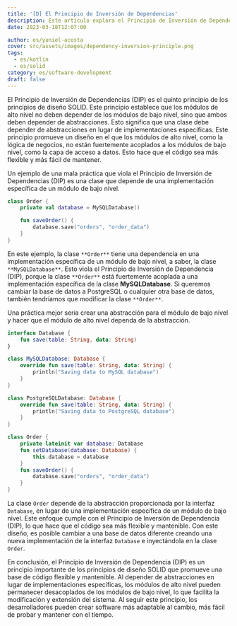 ```yaml
---
title: '[D] El Principio de Inversión de Dependencias'
description: Este artículo explora el Principio de Inversión de Dependencias (DIP) en los principios de diseño SOLID, resaltando los beneficios de crear un código flexible y fácil de mantener. Proporciona un ejemplo en Kotlin para implementar DIP y lograr una base de código adaptable.
date: 2023-03-18T12:07:00

author: es/yuniel-acosta
cover: src/assets/images/dependency-inversion-principle.png
tags:
  - es/kotlin
  - es/solid
category: es/software-development
draft: false
---
```

El Principio de Inversión de Dependencias (DIP) es el quinto principio de los principios de diseño SOLID. Este principio establece que los módulos de alto nivel no deben depender de los módulos de bajo nivel, sino que ambos deben depender de abstracciones. Esto significa que una clase debe depender de abstracciones en lugar de implementaciones específicas. Este principio promueve un diseño en el que los módulos de alto nivel, como la lógica de negocios, no están fuertemente acoplados a los módulos de bajo nivel, como la capa de acceso a datos. Esto hace que el código sea más flexible y más fácil de mantener.

Un ejemplo de una mala práctica que viola el Principio de Inversión de Dependencias (DIP) es una clase que depende de una implementación específica de un módulo de bajo nivel.

```kotlin
class Order {
    private val database = MySQLDatabase()

    fun saveOrder() {
        database.save("orders", "order_data")
    }
}
```

En este ejemplo, la clase `**Order**` tiene una dependencia en una implementación específica de un módulo de bajo nivel, a saber, la clase `**MySQLDatabase**`. Esto viola el Principio de Inversión de Dependencia (DIP), porque la clase `**Order**` está fuertemente acoplada a una implementación específica de la clase **MySQLDatabase**. Si queremos cambiar la base de datos a PostgreSQL o cualquier otra base de datos, también tendríamos que modificar la clase `**Order**`.

Una práctica mejor sería crear una abstracción para el módulo de bajo nivel y hacer que el módulo de alto nivel dependa de la abstracción.

```kotlin
interface Database {
    fun save(table: String, data: String)
}

class MySQLDatabase: Database {
    override fun save(table: String, data: String) {
        println("Saving data to MySQL database")
    }
}

class PostgreSQLDatabase: Database {
    override fun save(table: String, data: String) {
        println("Saving data to PostgreSQL database")
    }
}

class Order {
    private lateinit var database: Database
    fun setDatabase(database: Database) {
        this.database = database
    }
    fun saveOrder() {
        database.save("orders", "order_data")
    }
}
```

La clase `Order` depende de la abstracción proporcionada por la interfaz `Database`, en lugar de una implementación específica de un módulo de bajo nivel. Este enfoque cumple con el Principio de Inversión de Dependencia (DIP), lo que hace que el código sea más flexible y mantenible. Con este diseño, es posible cambiar a una base de datos diferente creando una nueva implementación de la interfaz `Database` e inyectándola en la clase `Order`.

En conclusión, el Principio de Inversión de Dependencia (DIP) es un principio importante de los principios de diseño SOLID que promueve una base de código flexible y mantenible. Al depender de abstracciones en lugar de implementaciones específicas, los módulos de alto nivel pueden permanecer desacoplados de los módulos de bajo nivel, lo que facilita la modificación y extensión del sistema. Al seguir este principio, los desarrolladores pueden crear software más adaptable al cambio, más fácil de probar y mantener con el tiempo.

